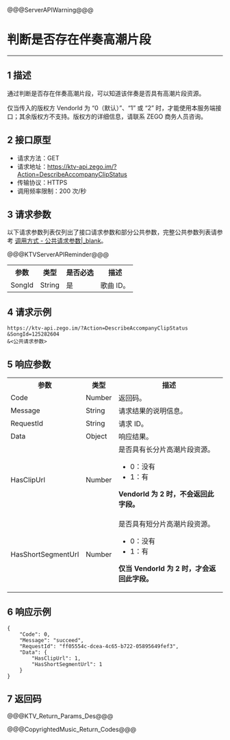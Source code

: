 @@@ServerAPIWarning@@@

# 判断是否存在伴奏高潮片段

- - -

## 1 描述

通过判断是否存在伴奏高潮片段，可以知道该伴奏是否具有高潮片段资源。

<Warning title="Warning">

仅当传入的版权方 VendorId 为 “0（默认）”、“1” 或 “2” 时，才能使用本服务端接口；其余版权方不支持。版权方的详细信息，请联系 ZEGO 商务人员咨询。
</Warning>

## 2 接口原型

- 请求方法：GET
- 请求地址：https://ktv-api.zego.im/?Action=DescribeAccompanyClipStatus
- 传输协议：HTTPS
- 调用频率限制：200 次/秒



## 3 请求参数

以下请求参数列表仅列出了接口请求参数和部分公共参数，完整公共参数列表请参考 [调用方式 - 公共请求参数\|_blank](!Copyright_Music_Backstage/Call_method#2_1)。

@@@KTVServerAPIReminder@@@

<table>
  
  <tbody><tr>
    <th>参数</th>
    <th>类型</th>
    <th>是否必选</th>
    <th>描述</th>
  </tr>
  <tr>
    <td>SongId</td>
    <td>String</td>
    <td>是</td>
    <td>歌曲 ID。</td>
  </tr>
</tbody></table>



## 4 请求示例

```
https://ktv-api.zego.im/?Action=DescribeAccompanyClipStatus
&SongId=125282604
&<公共请求参数>
```

## 5 响应参数


<table class="collapsible-table" >
  
<tbody><tr data-row-level="1">
<th>参数</th>
<th>类型</th>
<th>描述</th>
</tr>
<tr data-row-level="2">
<td>Code</td>
<td>Number</td>
<td>返回码。</td>
</tr>
<tr data-row-level="3">
<td>Message</td>
<td>String</td>
<td>请求结果的说明信息。</td>
</tr>
<tr data-row-level="4">
<td>RequestId</td>
<td>String</td>
<td>请求 ID。</td>
</tr>
<tr data-row-level="5" data-row-child="true">
<td>Data</td>
<td>Object</td>
<td>响应结果。</td>
</tr>
<tr data-row-level="5-1">
<td>HasClipUrl</td>
<td>Number</td>
<td>是否具有长分片高潮片段资源。<ul><li>0：没有</li><li>1：有</li></ul><p><b>VendorId 为 2 时，不会返回此字段。</b></p></td>
</tr>
<tr data-row-level="5-2">
<td>HasShortSegmentUrl</td>
<td>Number</td>
<td>是否具有短分片高潮片段资源。<ul><li>0：没有</li><li>1：有</li></ul><p><b>仅当 VendorId 为 2 时，才会返回此字段。</b></p></td>
</tr>
</tbody></table>


## 6 响应示例

```
{
    "Code": 0,
    "Message": "succeed",
    "RequestId": "ff05554c-dcea-4c65-b722-05895649fef3",
    "Data": {
        "HasClipUrl": 1,
        "HasShortSegmentUrl": 1
    }
}
```

## 7 返回码

@@@KTV_Return_Params_Des@@@

@@@CopyrightedMusic_Return_Codes@@@
